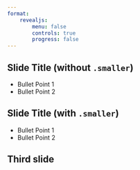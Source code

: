 ```yaml
---
format: 
    revealjs:
        menu: false
        controls: true
        progress: false
---
```


## Slide Title (without `.smaller`)

* Bullet Point 1
* Bullet Point 2

## Slide Title (with `.smaller`) {.smaller}

* Bullet Point 1
* Bullet Point 2

## Third slide